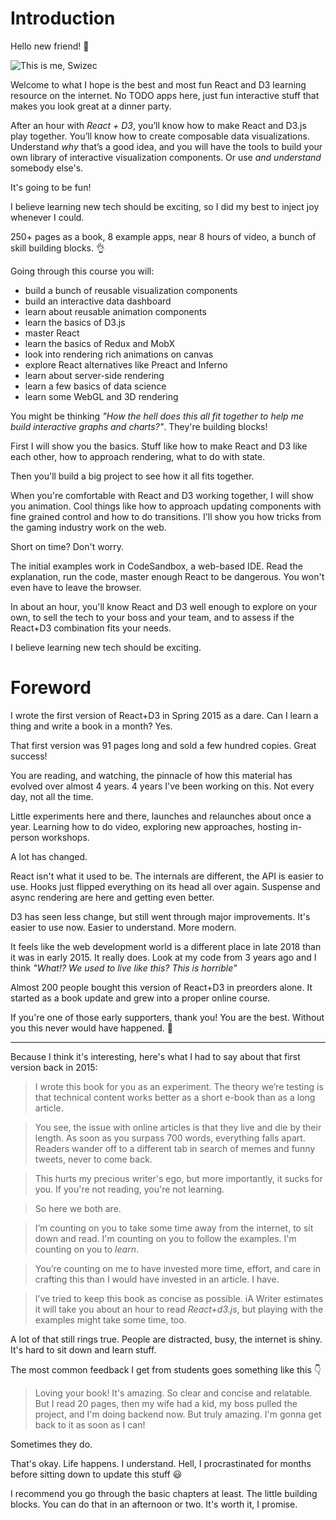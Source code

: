 # Introduction

Hello new friend! :wave:

![This is me, Swizec](https://raw.githubusercontent.com/Swizec/react-d3js-es6-ebook/2018-version/manuscript/resources/images/es6v2/6300d21408f5e9f0c8f5698d266fb258.jpg)

Welcome to what I hope is the best and most fun React and D3 learning resource
on the internet. No TODO apps here, just fun interactive stuff that makes you
look great at a dinner party.

After an hour with _React + D3_, you’ll know how to make React and D3.js play
together. You’ll know how to create composable data visualizations. Understand
_why_ that’s a good idea, and you will have the tools to build your own library
of interactive visualization components. Or use _and understand_ somebody
else's.

It's going to be fun!

I believe learning new tech should be exciting, so I did my best to inject joy
whenever I could.

250+ pages as a book, 8 example apps, near 8 hours of video, a bunch of skill
building blocks. :ok_hand:

Going through this course you will:

- build a bunch of reusable visualization components
- build an interactive data dashboard
- learn about reusable animation components
- learn the basics of D3.js
- master React
- learn the basics of Redux and MobX
- look into rendering rich animations on canvas
- explore React alternatives like Preact and Inferno
- learn about server-side rendering
- learn a few basics of data science
- learn some WebGL and 3D rendering

You might be thinking _"How the hell does this all fit together to help me
build interactive graphs and charts?"_. They're building blocks!

First I will show you the basics. Stuff like how to make React and D3 like each
other, how to approach rendering, what to do with state.

Then you'll build a big project to see how it all fits together.

When you're comfortable with React and D3 working together, I will show you
animation. Cool things like how to approach updating components with fine
grained control and how to do transitions. I'll show you how tricks from the
gaming industry work on the web.

Short on time? Don't worry.

The initial examples work in CodeSandbox, a web-based IDE. Read the
explanation, run the code, master enough React to be dangerous. You won't even
have to leave the browser.

In about an hour, you'll know React and D3 well enough to explore on your own,
to sell the tech to your boss and your team, and to assess if the React+D3
combination fits your needs.

I believe learning new tech should be exciting.

# Foreword

I wrote the first version of React+D3 in Spring 2015 as a dare. Can I learn a
thing and write a book in a month? Yes.

That first version was 91 pages long and sold a few hundred copies. Great
success!

You are reading, and watching, the pinnacle of how this material has evolved
over almost 4 years. 4 years I've been working on this. Not every day, not all
the time.

Little experiments here and there, launches and relaunches about once a year.
Learning how to do video, exploring new approaches, hosting in-person
workshops.

A lot has changed.

React isn't what it used to be. The internals are different, the API is easier
to use. Hooks just flipped everything on its head all over again. Suspense and
async rendering are here and getting even better.

D3 has seen less change, but still went through major improvements. It's easier
to use now. Easier to understand. More modern.

It feels like the web development world is a different place in late 2018 than
it was in early 2015. It really does. Look at my code from 3 years ago and I
think _"What!? We used to live like this? This is horrible"_

Almost 200 people bought this version of React+D3 in preorders alone. It
started as a book update and grew into a proper online course.

If you're one of those early supporters, thank you! You are the best. Without
you this never would have happened. :pray:

---

Because I think it's interesting, here's what I had to say about that first
version back in 2015:

> I wrote this book for you as an experiment. The theory we’re testing is that
> technical content works better as a short e-book than as a long article.

> You see, the issue with online articles is that they live and die by their
> length. As soon as you surpass 700 words, everything falls apart. Readers
> wander off to a different tab in search of memes and funny tweets, never to
> come back.

> This hurts my precious writer's ego, but more importantly, it sucks for you.
> If you're not reading, you're not learning.

> So here we both are.

> I’m counting on you to take some time away from the internet, to sit down and
> read. I'm counting on you to follow the examples. I'm counting on you to
> _learn_.

> You’re counting on me to have invested more time, effort, and care in
> crafting this than I would have invested in an article. I have.

> I’ve tried to keep this book as concise as possible. iA Writer estimates it
> will take you about an hour to read _React+d3.js_, but playing with the
> examples might take some time, too.

A lot of that still rings true. People are distracted, busy, the internet is
shiny. It's hard to sit down and learn stuff.

The most common feedback I get from students goes something like this
:point_down:

> Loving your book! It's amazing. So clear and concise and relatable. But I
> read 20 pages, then my wife had a kid, my boss pulled the project, and I'm
> doing backend now. But truly amazing. I'm gonna get back to it as soon as I
> can!

Sometimes they do.

That's okay. Life happens. I understand. Hell, I procrastinated for months
before sitting down to update this stuff :smiley:

I recommend you go through the basic chapters at least. The little building
blocks. You can do that in an afternoon or two. It's worth it, I promise.